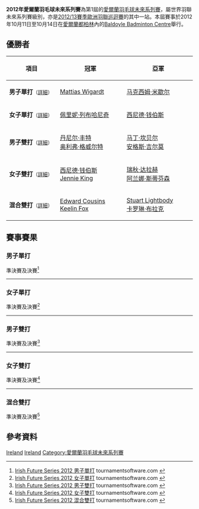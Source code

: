 {{noteTA|G1=Badminton}}
{{infobox badminton event
|name           = 2012年愛爾蘭羽毛球未來系列賽
|image          = 
|size           = 
|caption        =
|dates          = 2012年10月11日－10月14日
|number_edition = 第1屆
|level          = 4C
|prize_money    = 
|location       = {{IRL}}[[都柏林|都柏林]]
|venue          = Baldoyle Badminton Centre
|previous       = 
|next           = 2013年愛爾蘭羽毛球未來系列賽
}}
'''2012年愛爾蘭羽毛球未來系列賽'''為第1屆的[[愛爾蘭羽毛球未來系列賽|愛爾蘭羽毛球未來系列賽]]，屬世界羽聯未來系列賽級別，亦是[[2012/13賽季歐洲羽聯巡迴賽|2012/13賽季歐洲羽聯巡迴賽]]的其中一站。本屆賽事於2012年10月11日至10月14日在[[愛爾蘭|愛爾蘭]][[都柏林|都柏林]]內的[[Baldoyle_Badminton_Centre|Baldoyle Badminton Centre]]舉行。

== 優勝者 ==
{| class=wikitable style="font-size:small"
!width="200"|項目
!width="250"|冠軍
!width="250"|亞軍
|-
|'''男子單打'''<small>（[[#男子單打|詳細]]）</small>
|{{flagicon|SWE}} [[Mattias_Wigardt|Mattias Wigardt]]
|{{flagicon|FRA}} [[马克西姆·米歇尔|马克西姆·米歇尔]]
|-
|'''女子單打'''<small>（[[#女子單打|詳細]]）</small>
|{{flagicon|FRA}} [[佩里妮·列布哈尼奇|佩里妮·列布哈尼奇]]
|{{flagicon|IRL}} [[西尼德·钱伯斯|西尼德·钱伯斯]]
|-
|'''男子雙打'''<small>（[[#男子雙打|詳細]]）</small>
|{{flagicon|WAL}} [[丹尼尔·丰特|丹尼尔·丰特]]<br/>{{flagicon|WAL}} [[奥利弗·格威尔特|奥利弗·格威尔特]]
|{{flagicon|SCO}} [[马丁·坎贝尔_(羽毛球运动员)|马丁·坎贝尔]]<br/>{{flagicon|SCO}} [[安格斯·吉尔莫|安格斯·吉尔莫]]
|-
|'''女子雙打'''<small>（[[#女子雙打|詳細]]）</small>
|{{flagicon|IRL}} [[西尼德·钱伯斯|西尼德·钱伯斯]]<br/>{{flagicon|IRL}} [[Jennie_King|Jennie King]]
|{{flagicon|IRL}} [[瑞秋·达拉赫|瑞秋·达拉赫]]<br/>{{flagicon|IRL}} [[阿兰娜·斯蒂芬森|阿兰娜·斯蒂芬森]]
|-
|'''混合雙打'''<small>（[[#混合雙打|詳細]]）</small>
|{{flagicon|IRL}} [[Edward_Cousins|Edward Cousins]]<br/>{{flagicon|IRL}} [[Keelin_Fox|Keelin Fox]]
|{{flagicon|IRL}} [[Stuart_Lightbody|Stuart Lightbody]]<br/>{{flagicon|IRL}} [[卡罗琳·布拉克|卡罗琳·布拉克]]
|}

== 賽事賽果 ==
=== 男子單打 ===
;準決賽及決賽<ref name="MS">[http://tournamentsoftware.com/sport/draw.aspx?id=3FFD7DC2-495F-46C0-A93F-A4FAECA3BCD6&draw=2 Irish Future Series 2012 男子單打] tournamentsoftware.com {{en}}</ref>
{{4TeamBracket-Tennis3-v2
| team-width=200
| RD1-seed1=1
| RD1-team1='''{{flagicon|SWE}} [[Mattias_Wigardt|Mattias Wigardt]]
| RD1-score1-1='''21
| RD1-score1-2='''21
| RD1-score1-3=
| RD1-seed2=6
| RD1-team2={{flagicon|ENG}} [[Jamie_Bonsels|Jamie Bonsels]]
| RD1-score2-1=15
| RD1-score2-2=17
| RD1-score2-3=

| RD1-seed3=3
| RD1-team3={{flagicon|NOR}} [[马吕斯·迈尔|马吕斯·迈尔]]
| RD1-score3-1=15
| RD1-score3-2=20
| RD1-score3-3=
| RD1-seed4=2
| RD1-team4='''{{flagicon|FRA}} [[马克西姆·米歇尔|马克西姆·米歇尔]]
| RD1-score4-1='''21
| RD1-score4-2='''21
| RD1-score4-3=

| RD2-seed1=1
| RD2-team1='''{{flagicon|SWE}} [[Mattias_Wigardt|Mattias Wigardt]]
| RD2-score1-1='''21
| RD2-score1-2='''21
| RD2-score1-3=
| RD2-seed2=2
| RD2-team2={{flagicon|FRA}} [[马克西姆·米歇尔|马克西姆·米歇尔]]
| RD2-score2-1=8
| RD2-score2-2=9
| RD2-score2-3=
}}
----

=== 女子單打 ===
;準決賽及決賽<ref name="WS">[http://tournamentsoftware.com/sport/draw.aspx?id=3FFD7DC2-495F-46C0-A93F-A4FAECA3BCD6&draw=3 Irish Future Series 2012 女子單打] tournamentsoftware.com {{en}}</ref>
{{4TeamBracket-Tennis3-v2
| team-width=200
| RD1-seed1=1
| RD1-team1='''{{flagicon|FRA}} [[佩里妮·列布哈尼奇|佩里妮·列布哈尼奇]]
| RD1-score1-1='''21
| RD1-score1-2=23
| RD1-score1-3='''21
| RD1-seed2=4
| RD1-team2={{flagicon|ENG}} [[方丹·米卡·查普曼|方丹·米卡·查普曼]]
| RD1-score2-1=15
| RD1-score2-2='''25
| RD1-score2-3=13

| RD1-seed3=3
| RD1-team3={{flagicon|LAT}} [[莫妮卡·拉多夫斯卡|莫妮卡·拉多夫斯卡]]
| RD1-score3-1=11
| RD1-score3-2=16
| RD1-score3-3=
| RD1-seed4=2
| RD1-team4='''{{flagicon|IRL}} [[西尼德·钱伯斯|西尼德·钱伯斯]]
| RD1-score4-1='''21
| RD1-score4-2='''21
| RD1-score4-3=

| RD2-seed1=1
| RD2-team1='''{{flagicon|FRA}} [[佩里妮·列布哈尼奇|佩里妮·列布哈尼奇]]
| RD2-score1-1='''21
| RD2-score1-2='''21
| RD2-score1-3=
| RD2-seed2=2
| RD2-team2={{flagicon|IRL}} [[西尼德·钱伯斯|西尼德·钱伯斯]]
| RD2-score2-1=17
| RD2-score2-2=17
| RD2-score2-3=
}}
----

=== 男子雙打 ===
;準決賽及決賽<ref name="MD">[http://tournamentsoftware.com/sport/draw.aspx?id=3FFD7DC2-495F-46C0-A93F-A4FAECA3BCD6&draw=4 Irish Future Series 2012 男子雙打] tournamentsoftware.com {{en}}</ref>
{{4TeamBracket-Tennis3-v2
| team-width=200
| RD1-seed1=1
| RD1-team1='''{{flagicon|SCO}} [[马丁·坎贝尔_(羽毛球运动员)|马丁·坎贝尔]]<br/> {{flagicon|SCO}} [[安格斯·吉尔莫|安格斯·吉尔莫]]
| RD1-score1-1=18
| RD1-score1-2='''21
| RD1-score1-3='''21
| RD1-seed2=4
| RD1-team2={{flagicon|NOR}} [[乔纳斯·克里斯滕森|乔纳斯·克里斯滕森]]<br/> {{flagicon|NOR}} [[马吕斯·迈尔|马吕斯·迈尔]]
| RD1-score2-1='''21
| RD1-score2-2=14
| RD1-score2-3=12

| RD1-seed3=
| RD1-team3={{flagicon|DEN}} [[Morten_Eilby_Rasmussen|Morten Eilby Rasmussen]]<br/> {{flagicon|DEN}} [[索伦·托夫特·汉森|索伦·托夫特·汉森]]
| RD1-score3-1=17
| RD1-score3-2=20
| RD1-score3-3=
| RD1-seed4=2
| RD1-team4='''{{flagicon|WAL}} [[丹尼尔·丰特|丹尼尔·丰特]]<br/> {{flagicon|WAL}} [[奥利弗·格威尔特|奥利弗·格威尔特]]
| RD1-score4-1='''21
| RD1-score4-2='''21
| RD1-score4-3=

| RD2-seed1=1
| RD2-team1={{flagicon|SCO}} [[马丁·坎贝尔_(羽毛球运动员)|马丁·坎贝尔]]<br/> {{flagicon|SCO}} [[安格斯·吉尔莫|安格斯·吉尔莫]]
| RD2-score1-1='''21
| RD2-score1-2=24
| RD2-score1-3=16
| RD2-seed2=2
| RD2-team2='''{{flagicon|WAL}} [[丹尼尔·丰特|丹尼尔·丰特]]<br/> {{flagicon|WAL}} [[奥利弗·格威尔特|奥利弗·格威尔特]]
| RD2-score2-1=12
| RD2-score2-2='''26
| RD2-score2-3='''21
}}
----

=== 女子雙打 ===
;準決賽及決賽<ref name="WD">[http://tournamentsoftware.com/sport/draw.aspx?id=3FFD7DC2-495F-46C0-A93F-A4FAECA3BCD6&draw=5 Irish Future Series 2012 女子雙打] tournamentsoftware.com {{en}}</ref>
{{4TeamBracket-Tennis3-v2
| team-width=200
| RD1-seed1=1
| RD1-team1='''{{flagicon|IRL}} [[西尼德·钱伯斯|西尼德·钱伯斯]]<br/> {{flagicon|IRL}} [[Jennie_King|Jennie King]]
| RD1-score1-1='''26
| RD1-score1-2='''21
| RD1-score1-3=
| RD1-seed2=
| RD1-team2={{flagicon|FIN}} [[索尼娅·佩科拉|索尼娅·佩科拉]]<br/> {{flagicon|LAT}} [[莫妮卡·拉多夫斯卡|莫妮卡·拉多夫斯卡]]
| RD1-score2-1=24
| RD1-score2-2=13
| RD1-score2-3=

| RD1-seed3=
| RD1-team3='''{{flagicon|IRL}} [[瑞秋·达拉赫|瑞秋·达拉赫]]<br/> {{flagicon|IRL}} [[阿兰娜·斯蒂芬森|阿兰娜·斯蒂芬森]]
| RD1-score3-1=13
| RD1-score3-2='''24
| RD1-score3-3=14
| RD1-seed4=2
| RD1-team4={{flagicon|SWE}} [[Amanda_Andren|Amanda Andren]]<br/> {{flagicon|FIN}} [[Mikaela_Henrietta_Jantti|Mikaela Henrietta Jantti]]
| RD1-score4-1='''21
| RD1-score4-2=22
| RD1-score4-3='''21

| RD2-seed1=1
| RD2-team1='''{{flagicon|IRL}} [[西尼德·钱伯斯|西尼德·钱伯斯]]<br/> {{flagicon|IRL}} [[Jennie_King|Jennie King]]
| RD2-score1-1='''21
| RD2-score1-2='''21
| RD2-score1-3=
| RD2-seed2=
| RD2-team2={{flagicon|IRL}} [[瑞秋·达拉赫|瑞秋·达拉赫]]<br/> {{flagicon|IRL}} [[阿兰娜·斯蒂芬森|阿兰娜·斯蒂芬森]]
| RD2-score2-1=18
| RD2-score2-2=14
| RD2-score2-3=
}}
----

=== 混合雙打 ===
;準決賽及決賽<ref name="XD">[http://tournamentsoftware.com/sport/draw.aspx?id=3FFD7DC2-495F-46C0-A93F-A4FAECA3BCD6&draw=6 Irish Future Series 2012 混合雙打] tournamentsoftware.com {{en}}</ref>
{{4TeamBracket-Tennis3-v2
| team-width=200
| RD1-seed1=
| RD1-team1={{flagicon|IRL}} [[乔纳森·多兰|乔纳森·多兰]]<br/> {{flagicon|IRL}} [[阿兰娜·斯蒂芬森|阿兰娜·斯蒂芬森]]
| RD1-score1-1=20
| RD1-score1-2='''21
| RD1-score1-3=20
| RD1-seed2=
| RD1-team2='''{{flagicon|IRL}} [[Edward_Cousins|Edward Cousins]]<br/> {{flagicon|IRL}} [[Keelin_Fox|Keelin Fox]]
| RD1-score2-1='''22
| RD1-score2-2=13
| RD1-score2-3='''22

| RD1-seed3=
| RD1-team3={{flagicon|SCO}} [[帕特里克·麦克休|帕特里克·麦克休]]<br/> {{flagicon|SCO}} [[凯特琳·普林格尔|凯特琳·普林格尔]]
| RD1-score3-1=19
| RD1-score3-2='''21
| RD1-score3-3=17
| RD1-seed4=1
| RD1-team4='''{{flagicon|IRL}} [[Stuart_Lightbody|Stuart Lightbody]]<br/> {{flagicon|IRL}} [[卡罗琳·布拉克|卡罗琳·布拉克]]
| RD1-score4-1='''21
| RD1-score4-2=6
| RD1-score4-3='''21

| RD2-seed1=
| RD2-team1='''{{flagicon|IRL}} [[Edward_Cousins|Edward Cousins]]<br/> {{flagicon|IRL}} [[Keelin_Fox|Keelin Fox]]
| RD2-score1-1='''21
| RD2-score1-2='''21
| RD2-score1-3=
| RD2-seed2=1
| RD2-team2={{flagicon|IRL}} [[Stuart_Lightbody|Stuart Lightbody]]<br/> {{flagicon|IRL}} [[卡罗琳·布拉克|卡罗琳·布拉克]]
| RD2-score2-1=17
| RD2-score2-2=14
| RD2-score2-3=
}}

== 參考資料 ==
{{Reflist}}

[[Category:2012年世界羽聯未來系列賽|Ireland]]
[[Category:2012/13賽季歐洲羽聯巡迴賽|Ireland]]
[[Category:愛爾蘭羽毛球未來系列賽|Category:愛爾蘭羽毛球未來系列賽]]